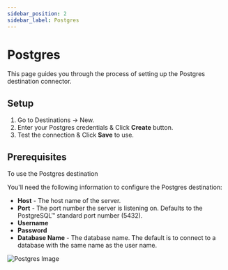```yaml
---
sidebar_position: 2
sidebar_label: Postgres
---
```

# Postgres

This page guides you through the process of setting up the Postgres destination connector.

## Setup
1. Go to Destinations -> New.
2. Enter your Postgres credentials & Click **Create** button.
3. Test the connection & Click **Save** to use.

## Prerequisites

To use the Postgres destination

You'll need the following information to configure the Postgres destination:

- **Host** - The host name of the server.
- **Port** - The port number the server is listening on. Defaults to the PostgreSQL™ standard port number (5432).
- **Username**
- **Password**
- **Database Name** - The database name. The default is to connect to a database with the same name as the user name.

![Postgres Image](/img/postgres_destination.png)
